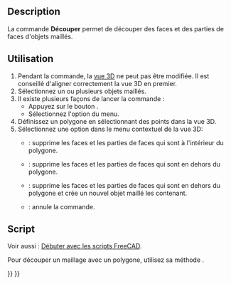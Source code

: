 <languages/>

{{Docnav/fr
|[[Mesh_PolyCut/fr|Couper]]
|[[Mesh_TrimByPlane/fr|Découper par un plan]]
|[[Mesh_Workbench/fr|Atelier Mesh]]
|IconL=Mesh_PolyCut.svg
|IconR=Mesh_TrimByPlane.svg
|IconC=Workbench_Mesh.svg
}}

{{GuiCommand/fr
|Name=Mesh PolyTrim
|Name/fr=Mesh Découper
|MenuLocation=Maillages → Couper → Découper le maillage
|Workbenches=[[Mesh_Workbench/fr|Mesh]]
|SeeAlso=[[Mesh_PolyCut/fr|Mesh Couper le maillage]], [[Mesh_TrimByPlane/fr|Mesh Ajuster par plan]]
}}

==Description==

La commande '''Découper''' permet de découper des faces et des parties de faces d'objets maillés.

<span id="Usage"></span>
==Utilisation==

# Pendant la commande, la [[3D_view/fr|vue 3D]] ne peut pas être modifiée. Il est conseillé d'aligner correctement la vue 3D en premier.
# Sélectionnez un ou plusieurs objets maillés.
# Il existe plusieurs façons de lancer la commande :
#* Appuyez sur le bouton {{Button|[[Image:Mesh_PolyTrim.svg|16px]] [[Mesh_PolyTrim/fr|Découper le maillage]]}}.
#* Sélectionnez l'option {{MenuCommand|Maillages → Couper → [[Image:Mesh_PolyTrim.svg|16px]] Découper le maillage}} du menu.
# Définissez un polygone en sélectionnant des points dans la vue 3D.
# Sélectionnez une option dans le menu contextuel de la vue 3D:
#* {{MenuCommand|Intérieur}} : supprime les faces et les parties de faces qui sont à l'intérieur du polygone.
#* {{MenuCommand|Extérieur}} : supprime les faces et les parties de faces qui sont en dehors du polygone.
#* {{MenuCommand|Scinder}} : supprime les faces et les parties de faces qui sont en dehors du polygone et crée un nouvel objet maillé les contenant.
#* {{MenuCommand|Annuler}} : annule la commande.

<span id="Scripting"></span>
==Script==

Voir aussi : [[FreeCAD_Scripting_Basics/fr|Débuter avec les scripts FreeCAD]].

Pour découper un maillage avec un polygone, utilisez sa méthode {{incode|trim}}.

{{Code|code=
import FreeCAD as App
import Mesh

# Create a non-parametric box-shaped mesh:
msh = App.ActiveDocument.addObject("Mesh::Feature", "Mesh")
msh.Mesh = Mesh.createBox(30, 40, 50)
msh.ViewObject.DisplayMode = "Flat Lines"

# Define some points:
p1 = App.Vector(0, 0, 0)
p2 = App.Vector(60, 0, 0)
p3 = App.Vector(60, 60, 0)

# We need to work on a copy of the msh.Mesh object:
new_msh = msh.Mesh.copy()

# Trim that copy:
new_msh.trim([p1, p2, p3], 0) # 2nd argument: 0=inner, 1=outer.

# Update msh.Mesh:
msh.Mesh = new_msh
}}


{{Docnav/fr
|[[Mesh_PolyCut/fr|Couper]]
|[[Mesh_TrimByPlane/fr|Découper par un plan]]
|[[Mesh_Workbench/fr|Atelier Mesh]]
|IconL=Mesh_PolyCut.svg
|IconR=Mesh_TrimByPlane.svg
|IconC=Workbench_Mesh.svg
}}

{{Mesh Tools navi{{#translation:}}}}
{{Userdocnavi{{#translation:}}}}